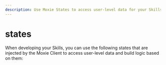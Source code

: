 ```yaml
---
description: Use Moxie States to access user-level data for your Skills.
---
```



# states

When developing your Skills, you can use the following states that are injected by the Moxie Client to access user-level data and build logic based on them:

<DocCardList />
